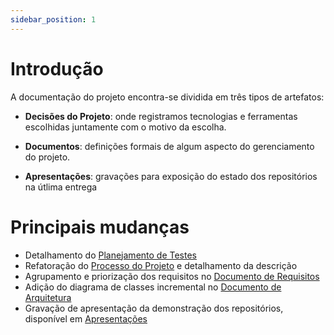 ```yaml
---
sidebar_position: 1
---
```


# Introdução

A documentação do projeto encontra-se dividida em três tipos de artefatos:

- **Decisões do Projeto**: onde registramos tecnologias e ferramentas escolhidas juntamente com o motivo da escolha.

- **Documentos**: definições formais de algum aspecto do gerenciamento do projeto.

- **Apresentações**: gravações para exposição do estado dos repositórios na útlima entrega

# Principais mudanças

- Detalhamento do [Planejamento de Testes](/docs/Documentos/planejamento-de-testes)
- Refatoração do [Processo do Projeto](/docs/Documentos/processo-do-projeto) e detalhamento da descrição
- Agrupamento e priorização dos requisitos no [Documento de Requisitos](/docs/Documentos/documento-de-requisitos)
- Adição do diagrama de classes incremental no [Documento de Arquitetura](/docs/Documentos/documento-de-arquitetura)
- Gravação de apresentação da demonstração dos repositórios, disponível em [Apresentações](/docs/apresentacoes)